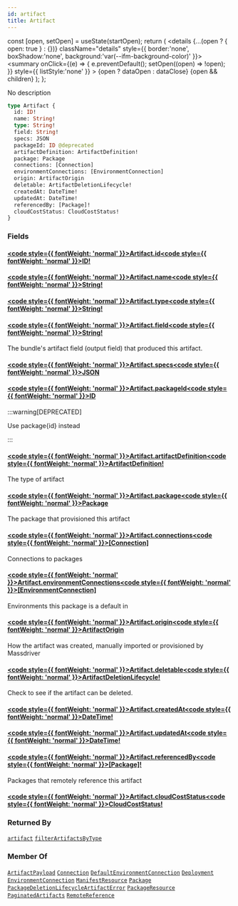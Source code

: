 ```yaml
---
id: artifact
title: Artifact
---
```









  const [open, setOpen] = useState(startOpen);
  return (
    <details {...(open ? { open: true } : {})} className="details" style={{ border:'none', boxShadow:'none', background:'var(--ifm-background-color)' }}>
      <summary
        onClick={(e) => {
          e.preventDefault();
          setOpen((open) => !open);
        }}
        style={{ listStyle:'none' }}
      >
      {open ? dataOpen : dataClose}
      </summary>
      {open && children}
    </details>
  );
};








No description


```graphql
type Artifact {
  id: ID!
  name: String!
  type: String!
  field: String!
  specs: JSON
  packageId: ID @deprecated
  artifactDefinition: ArtifactDefinition!
  package: Package
  connections: [Connection]
  environmentConnections: [EnvironmentConnection]
  origin: ArtifactOrigin
  deletable: ArtifactDeletionLifecycle!
  createdAt: DateTime!
  updatedAt: DateTime!
  referencedBy: [Package]!
  cloudCostStatus: CloudCostStatus!
}
```




### Fields

#### [<code style={{ fontWeight: 'normal' }}>Artifact.<b>id</b></code>](#)<Bullet />[<code style={{ fontWeight: 'normal' }}><b>ID!</b></code>](/swapi/types/scalars/id.mdx) <Badge class="badge badge--secondary badge--non_null" text="non-null"/> <Badge class="badge badge--secondary " text="scalar"/> 



#### [<code style={{ fontWeight: 'normal' }}>Artifact.<b>name</b></code>](#)<Bullet />[<code style={{ fontWeight: 'normal' }}><b>String!</b></code>](/swapi/types/scalars/string.mdx) <Badge class="badge badge--secondary badge--non_null" text="non-null"/> <Badge class="badge badge--secondary " text="scalar"/> 



#### [<code style={{ fontWeight: 'normal' }}>Artifact.<b>type</b></code>](#)<Bullet />[<code style={{ fontWeight: 'normal' }}><b>String!</b></code>](/swapi/types/scalars/string.mdx) <Badge class="badge badge--secondary badge--non_null" text="non-null"/> <Badge class="badge badge--secondary " text="scalar"/> 



#### [<code style={{ fontWeight: 'normal' }}>Artifact.<b>field</b></code>](#)<Bullet />[<code style={{ fontWeight: 'normal' }}><b>String!</b></code>](/swapi/types/scalars/string.mdx) <Badge class="badge badge--secondary badge--non_null" text="non-null"/> <Badge class="badge badge--secondary " text="scalar"/> 
The bundle's artifact field (output field) that produced this artifact.


#### [<code style={{ fontWeight: 'normal' }}>Artifact.<b>specs</b></code>](#)<Bullet />[<code style={{ fontWeight: 'normal' }}><b>JSON</b></code>](/swapi/types/scalars/json.mdx) <Badge class="badge badge--secondary " text="scalar"/> 



#### [<code style={{ fontWeight: 'normal' }}>Artifact.<b>packageId</b></code>](#)<Bullet />[<code style={{ fontWeight: 'normal' }}><b>ID</b></code>](/swapi/types/scalars/id.mdx) <Badge class="badge badge--secondary badge--deprecated" text="deprecated"/> <Badge class="badge badge--secondary " text="scalar"/> 
:::warning[DEPRECATED]

Use package&#x007B;id&#x007D; instead

:::


#### [<code style={{ fontWeight: 'normal' }}>Artifact.<b>artifactDefinition</b></code>](#)<Bullet />[<code style={{ fontWeight: 'normal' }}><b>ArtifactDefinition!</b></code>](/swapi/types/objects/artifact-definition.mdx) <Badge class="badge badge--secondary badge--non_null" text="non-null"/> <Badge class="badge badge--secondary " text="object"/> 
The type of artifact


#### [<code style={{ fontWeight: 'normal' }}>Artifact.<b>package</b></code>](#)<Bullet />[<code style={{ fontWeight: 'normal' }}><b>Package</b></code>](/swapi/types/objects/package.mdx) <Badge class="badge badge--secondary " text="object"/> 
The package that provisioned this artifact


#### [<code style={{ fontWeight: 'normal' }}>Artifact.<b>connections</b></code>](#)<Bullet />[<code style={{ fontWeight: 'normal' }}><b>[Connection]</b></code>](/swapi/types/objects/connection.mdx) <Badge class="badge badge--secondary " text="list"/> <Badge class="badge badge--secondary " text="object"/> 
Connections to packages


#### [<code style={{ fontWeight: 'normal' }}>Artifact.<b>environmentConnections</b></code>](#)<Bullet />[<code style={{ fontWeight: 'normal' }}><b>[EnvironmentConnection]</b></code>](/swapi/types/objects/environment-connection.mdx) <Badge class="badge badge--secondary " text="list"/> <Badge class="badge badge--secondary " text="object"/> 
Environments this package is a default in


#### [<code style={{ fontWeight: 'normal' }}>Artifact.<b>origin</b></code>](#)<Bullet />[<code style={{ fontWeight: 'normal' }}><b>ArtifactOrigin</b></code>](/swapi/types/enums/artifact-origin.mdx) <Badge class="badge badge--secondary " text="enum"/> 
How the artifact was created, manually imported or provisioned by Massdriver


#### [<code style={{ fontWeight: 'normal' }}>Artifact.<b>deletable</b></code>](#)<Bullet />[<code style={{ fontWeight: 'normal' }}><b>ArtifactDeletionLifecycle!</b></code>](/swapi/types/objects/artifact-deletion-lifecycle.mdx) <Badge class="badge badge--secondary badge--non_null" text="non-null"/> <Badge class="badge badge--secondary " text="object"/> 
Check to see if the artifact can be deleted.


#### [<code style={{ fontWeight: 'normal' }}>Artifact.<b>createdAt</b></code>](#)<Bullet />[<code style={{ fontWeight: 'normal' }}><b>DateTime!</b></code>](/swapi/types/scalars/date-time.mdx) <Badge class="badge badge--secondary badge--non_null" text="non-null"/> <Badge class="badge badge--secondary " text="scalar"/> 



#### [<code style={{ fontWeight: 'normal' }}>Artifact.<b>updatedAt</b></code>](#)<Bullet />[<code style={{ fontWeight: 'normal' }}><b>DateTime!</b></code>](/swapi/types/scalars/date-time.mdx) <Badge class="badge badge--secondary badge--non_null" text="non-null"/> <Badge class="badge badge--secondary " text="scalar"/> 



#### [<code style={{ fontWeight: 'normal' }}>Artifact.<b>referencedBy</b></code>](#)<Bullet />[<code style={{ fontWeight: 'normal' }}><b>[Package]!</b></code>](/swapi/types/objects/package.mdx) <Badge class="badge badge--secondary badge--non_null" text="non-null"/> <Badge class="badge badge--secondary " text="object"/> 
Packages that remotely reference this artifact


#### [<code style={{ fontWeight: 'normal' }}>Artifact.<b>cloudCostStatus</b></code>](#)<Bullet />[<code style={{ fontWeight: 'normal' }}><b>CloudCostStatus!</b></code>](/swapi/types/enums/cloud-cost-status.mdx) <Badge class="badge badge--secondary badge--non_null" text="non-null"/> <Badge class="badge badge--secondary " text="enum"/> 







### Returned By

[`artifact`](/swapi/operations/queries/artifact.mdx)  <Badge class="badge badge--secondary badge--relation" text="query"/><Bullet />[`filterArtifactsByType`](/swapi/operations/queries/filter-artifacts-by-type.mdx)  <Badge class="badge badge--secondary badge--relation" text="query"/>

### Member Of

[`ArtifactPayload`](/swapi/types/objects/artifact-payload.mdx)  <Badge class="badge badge--secondary badge--relation" text="object"/><Bullet />[`Connection`](/swapi/types/objects/connection.mdx)  <Badge class="badge badge--secondary badge--relation" text="object"/><Bullet />[`DefaultEnvironmentConnection`](/swapi/types/objects/default-environment-connection.mdx)  <Badge class="badge badge--secondary badge--relation" text="object"/><Bullet />[`Deployment`](/swapi/types/objects/deployment.mdx)  <Badge class="badge badge--secondary badge--relation" text="object"/><Bullet />[`EnvironmentConnection`](/swapi/types/objects/environment-connection.mdx)  <Badge class="badge badge--secondary badge--relation" text="object"/><Bullet />[`ManifestResource`](/swapi/types/objects/manifest-resource.mdx)  <Badge class="badge badge--secondary badge--relation" text="object"/><Bullet />[`Package`](/swapi/types/objects/package.mdx)  <Badge class="badge badge--secondary badge--relation" text="object"/><Bullet />[`PackageDeletionLifecycleArtifactError`](/swapi/types/objects/package-deletion-lifecycle-artifact-error.mdx)  <Badge class="badge badge--secondary badge--relation" text="object"/><Bullet />[`PackageResource`](/swapi/types/objects/package-resource.mdx)  <Badge class="badge badge--secondary badge--relation" text="object"/><Bullet />[`PaginatedArtifacts`](/swapi/types/objects/paginated-artifacts.mdx)  <Badge class="badge badge--secondary badge--relation" text="object"/><Bullet />[`RemoteReference`](/swapi/types/objects/remote-reference.mdx)  <Badge class="badge badge--secondary badge--relation" text="object"/>